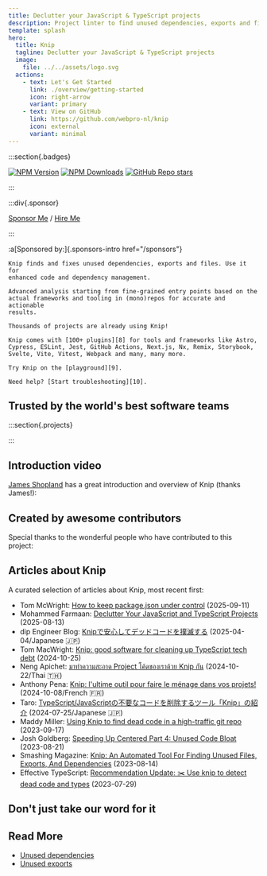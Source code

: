 ```yaml
---
title: Declutter your JavaScript & TypeScript projects
description: Project linter to find unused dependencies, exports and files
template: splash
hero:
  title: Knip
  tagline: Declutter your JavaScript & TypeScript projects
  image:
    file: ../../assets/logo.svg
  actions:
    - text: Let's Get Started
      link: ./overview/getting-started
      icon: right-arrow
      variant: primary
    - text: View on GitHub
      link: https://github.com/webpro-nl/knip
      icon: external
      variant: minimal
---
```



:::section{.badges}

[![NPM Version][2]][1] [![NPM Downloads][3]][1] [![GitHub Repo   stars][5]][4]

:::

:::div{.sponsor}

[Sponsor Me][6] / [Hire Me][7]

:::

:a[Sponsored by:]{.sponsors-intro href="/sponsors"}

<Sponsors direction="row" showAll={false} />

<CardGrid>
  <Card title="Why use Knip?" icon="approve-check">

    Knip finds and fixes unused dependencies, exports and files. Use it for
    enhanced code and dependency management.

  </Card>

  <Card title="How does it work?" icon="setting">

    Advanced analysis starting from fine-grained entry points based on the
    actual frameworks and tooling in (mono)repos for accurate and actionable
    results.

  </Card>

  <Card title="Battle-tested" icon="approve-check">

    Thousands of projects are already using Knip!

  </Card>

  <Card title="Plugins" icon="open-book">

    Knip comes with [100+ plugins][8] for tools and frameworks like Astro,
    Cypress, ESLint, Jest, GitHub Actions, Next.js, Nx, Remix, Storybook,
    Svelte, Vite, Vitest, Webpack and many, many more.

  </Card>

  <Card title="Playground" icon="rocket">

    Try Knip on the [playground][9].

  </Card>

  <Card title="Troubleshooting" icon="warning">

    Need help? [Start troubleshooting][10].

  </Card>
</CardGrid>

## Trusted by the world's best software teams

:::section{.projects}

<Projects />

:::

## Introduction video

[James Shopland][11] has a great introduction and overview of Knip (thanks
James!):

<YouTube id="uhEkgWt-pUM" />

## Created by awesome contributors

Special thanks to the wonderful people who have contributed to this project:

<Contributors />

## Articles about Knip

A curated selection of articles about Knip, most recent first:

- Tom McWright: [How to keep package.json under control][12] (2025-09-11)
- Mohammed Farmaan: [Declutter Your JavaScript and TypeScript Projects][13]
  (2025-08-13)
- dip Engineer Blog: [Knipで安心してデッドコードを撲滅する][14]
  (2025-04-04/Japanese 🇯🇵)
- Tom MacWright: [Knip: good software for cleaning up TypeScript tech debt][15]
  (2024-10-25)
- Neng Apichet: [มาทำความสะอาด Project โค้ดของเราด้วย Knip กัน][16]
  (2024-10-22/Thai 🇹🇭)
- Anthony Pena: [Knip: l'ultime outil pour faire le ménage dans vos
  projets!][17] (2024-10-08/French 🇫🇷)
- Taro: [TypeScript/JavaScriptの不要なコードを削除するツール「Knip」の紹介][18]
  (2024-07-25/Japanese 🇯🇵)
- Maddy Miller: [Using Knip to find dead code in a high-traffic git repo][19]
  (2023-09-17)
- Josh Goldberg: [Speeding Up Centered Part 4: Unused Code Bloat][20]
  (2023-08-21)
- Smashing Magazine: [Knip: An Automated Tool For Finding Unused Files, Exports,
  And Dependencies][21] (2023-08-14)
- Effective TypeScript: [Recommendation Update: ✂️ Use knip to detect dead code
  and types][22] (2023-07-29)

## Don't just take our word for it

<Posts />

## Read More

- [Unused dependencies][23]
- [Unused exports][24]

[1]: https://www.npmjs.com/package/knip
[2]: https://img.shields.io/npm/v/knip?color=f56e0f
[3]: https://img.shields.io/npm/dm/knip?color=f56e0f
[4]: https://github.com/webpro-nl/knip
[5]: https://img.shields.io/github/stars/webpro-nl/knip?style=flat&color=f56e0f
[6]: ./sponsors
[7]: https://webpro.nl/hire-me
[8]: ./reference/plugins.md
[9]: ./playground
[10]: ./guides/troubleshooting.md
[11]: https://www.jamesshopland.com
[12]: https://blog.val.town/gardening-dependencies
[13]: https://farmaan.dev/writing/using-knip
[14]:
  https://developer.dip-net.co.jp/entry/2025/04/04/Knipで安心してデッドコードを撲滅する
[15]: https://macwright.com/2024/10/25/good-software-knip
[16]:
  https://engineering.thinknet.co.th/มาทำความสะอาด-project-โค้ดของเราด้วย-knip-กัน-20dbd65f6b58
[17]:
  https://k49.fr.nf/knip-l-ultime-outil-pour-faire-le-menage-dans-vos-projets/
[18]: https://tech.basemachina.jp/entry/introduction-knip
[19]: https://madelinemiller.dev/blog/knip-dead-code/
[20]:
  https://www.joshuakgoldberg.com/blog/speeding-up-centered-part-4-unused-code-bloat/
[21]:
  https://www.smashingmagazine.com/2023/08/knip-automated-tool-find-unused-files-exports-dependencies/
[22]: https://effectivetypescript.com/2023/07/29/knip/
[23]: ./typescript/unused-dependencies.md
[24]: ./typescript/unused-exports.md
